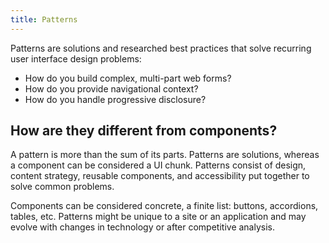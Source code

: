 ```yaml
---
title: Patterns
---
```


Patterns are solutions and researched best practices that solve recurring user interface design problems:

- How do you build complex, multi-part web forms?
- How do you provide navigational context?
- How do you handle progressive disclosure?

## How are they different from components?

A pattern is more than the sum of its parts. Patterns are solutions, whereas a component can be considered a UI chunk. Patterns consist of design, content strategy, reusable components, and accessibility put together to solve common problems.

Components can be considered concrete, a finite list: buttons, accordions, tables, etc. Patterns might be unique to a site or an application and may evolve with changes in technology or after competitive analysis.
